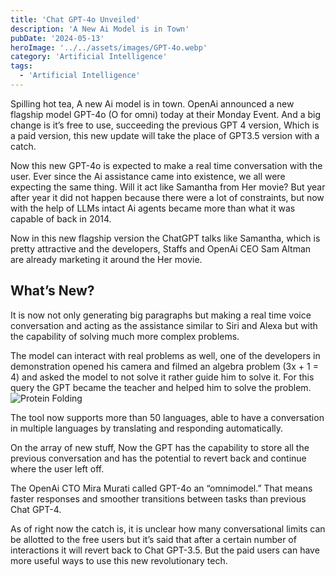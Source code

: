 ```yaml
---
title: 'Chat GPT-4o Unveiled'
description: 'A New Ai Model is in Town'
pubDate: '2024-05-13'
heroImage: '../../assets/images/GPT-4o.webp'
category: 'Artificial Intelligence'
tags:
  - 'Artificial Intelligence'
---
```


Spilling hot tea, A new Ai model is in town. OpenAi announced a new flagship model GPT-4o (O for omni) today at their Monday Event. And a big change is it’s free to use, succeeding the previous GPT 4 version, Which is a paid version, this new update will take the place of GPT3.5 version with a catch.

Now this new GPT-4o is expected to make a real time conversation with the user. Ever since the Ai assistance came into existence, we all were expecting the same thing. Will it act like Samantha from Her movie? But year after year it did not happen because there were a lot of constraints, but now with the help of LLMs intact Ai agents became more than what it was capable of back in 2014.

Now in this new flagship version the ChatGPT talks like Samantha, which is pretty attractive and the developers, Staffs and OpenAi CEO Sam Altman are already marketing it around the Her movie.

## What’s New?

It is now not only generating big paragraphs but making a real time voice conversation and acting as the assistance similar to Siri and Alexa but with the capability of solving much more complex problems.

The model can interact with real problems as well, one of the developers in demonstration opened his camera and filmed an algebra problem (3x + 1 = 4) and asked the model to not solve it rather guide him to solve it. For this query the GPT became the teacher and helped him to solve the problem.
![Protein Folding](src/assets/images/GPT.png)

The tool now supports more than 50 languages, able to have a conversation in multiple languages by translating and responding automatically.

On the array of new stuff, Now the GPT has the capability to store all the previous conversation and has the potential to revert back and continue where the user left off.

The OpenAi CTO Mira Murati called GPT-4o an “omnimodel.” That means faster responses and smoother transitions between tasks than previous Chat GPT-4.

As of right now the catch is, it is unclear how many conversational limits can be allotted to the free users but it’s said that after a certain number of interactions it will revert back to Chat GPT-3.5. But the paid users can have more useful ways to use this new revolutionary tech.
